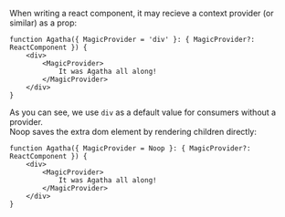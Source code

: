 When writing a react component, it may recieve a context provider (or similar) as a prop:
```tsx
function Agatha({ MagicProvider = 'div' }: { MagicProvider?: ReactComponent }) {
	<div>
		<MagicProvider>
			It was Agatha all along!
		</MagicProvider>
	</div>
}
```

As you can see, we use `div` as a default value for consumers without a provider.  
Noop saves the extra dom element by rendering children directly:

```tsx
function Agatha({ MagicProvider = Noop }: { MagicProvider?: ReactComponent }) {
	<div>
		<MagicProvider>
			It was Agatha all along!
		</MagicProvider>
	</div>
}
```
